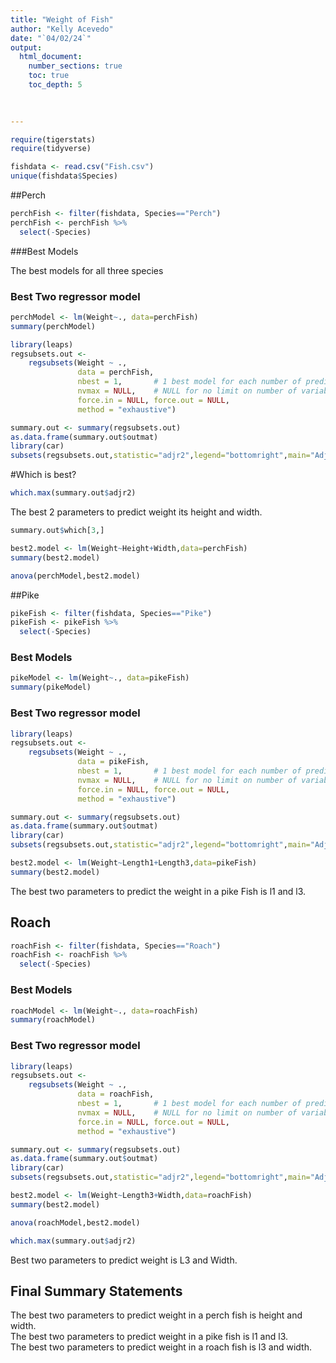 ```yaml
---
title: "Weight of Fish"
author: "Kelly Acevedo"
date: "`04/02/24`"  
output: 
  html_document:
    number_sections: true
    toc: true
    toc_depth: 5

 
    
---
```



```r
require(tigerstats)
require(tidyverse)
```



```r
fishdata <- read.csv("Fish.csv")
unique(fishdata$Species)
```

##Perch

```r
perchFish <- filter(fishdata, Species=="Perch")
perchFish <- perchFish %>%
  select(-Species)
```
###Best Models

The best models for all three species


### Best Two regressor model
```r
perchModel <- lm(Weight~., data=perchFish)
summary(perchModel)
```


```r
library(leaps)
regsubsets.out <-
    regsubsets(Weight ~ .,
               data = perchFish,
               nbest = 1,       # 1 best model for each number of predictors
               nvmax = NULL,    # NULL for no limit on number of variables
               force.in = NULL, force.out = NULL,
               method = "exhaustive")

summary.out <- summary(regsubsets.out)
as.data.frame(summary.out$outmat)
library(car)
subsets(regsubsets.out,statistic="adjr2",legend="bottomright",main="Adjusted R^2")
```


#Which is best?

```r
which.max(summary.out$adjr2)
```

The best 2 parameters to predict weight its height and width.

```r
summary.out$which[3,]
```


```r
best2.model <- lm(Weight~Height+Width,data=perchFish)
summary(best2.model)
```


```r
anova(perchModel,best2.model)
```

##Pike

```r
pikeFish <- filter(fishdata, Species=="Pike")
pikeFish <- pikeFish %>%
  select(-Species)
```


### Best Models

```r
pikeModel <- lm(Weight~., data=pikeFish)
summary(pikeModel)
```


### Best Two regressor model

```r
library(leaps)
regsubsets.out <-
    regsubsets(Weight ~ .,
               data = pikeFish,
               nbest = 1,       # 1 best model for each number of predictors
               nvmax = NULL,    # NULL for no limit on number of variables
               force.in = NULL, force.out = NULL,
               method = "exhaustive")

summary.out <- summary(regsubsets.out)
as.data.frame(summary.out$outmat)
library(car)
subsets(regsubsets.out,statistic="adjr2",legend="bottomright",main="Adjusted R^2")
```



```r
best2.model <- lm(Weight~Length1+Length3,data=pikeFish)
summary(best2.model)
```

The best two parameters to predict the weight in a pike Fish is l1 and l3.


## Roach

```r
roachFish <- filter(fishdata, Species=="Roach")
roachFish <- roachFish %>%
  select(-Species)
```


### Best Models

```r
roachModel <- lm(Weight~., data=roachFish)
summary(roachModel)
```
### Best Two regressor model
```r
library(leaps)
regsubsets.out <-
    regsubsets(Weight ~ .,
               data = roachFish,
               nbest = 1,       # 1 best model for each number of predictors
               nvmax = NULL,    # NULL for no limit on number of variables
               force.in = NULL, force.out = NULL,
               method = "exhaustive")

summary.out <- summary(regsubsets.out)
as.data.frame(summary.out$outmat)
library(car)
subsets(regsubsets.out,statistic="adjr2",legend="bottomright",main="Adjusted R^2")
```


```r
best2.model <- lm(Weight~Length3+Width,data=roachFish)
summary(best2.model)
```

```r
anova(roachModel,best2.model)
```

```r
which.max(summary.out$adjr2)
```
Best two parameters to predict weight is L3 and Width.

## Final Summary Statements

The best two parameters to predict weight in a perch fish is height and width.  
The best two parameters to predict weight in a pike fish is l1 and l3.  
The best two parameters to predict weight in a roach fish is l3 and width.  


